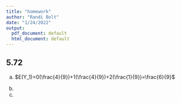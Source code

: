 ```yaml
---
title: "homework"
author: "Randi Bolt"
date: "1/24/2022"
output:
  pdf_document: default
  html_document: default
---
```


## 5.72

a. $E(Y_1)=0(\frac{4}{9})+1(\frac{4}{9})+2(\frac{1}{9})=\frac{6}{9}$

b. 

c. 
